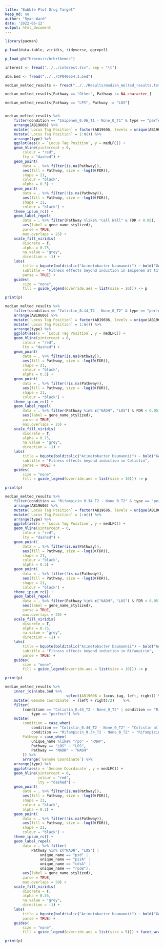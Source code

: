 ```yaml
---
title: "Bubble Plot Drug Target"
keep_md: no
author: "Ryan Ward"
date: '2022-05-12'
output: html_document
---
```

```r
library(pacman)

p_load(data.table, viridis, tidyverse, ggrepel)

p_load_gh("hrbrmstr/hrbrthemes")

interest <- fread("../../interest.tsv", sep = "\t")

aba.bed <- fread("../../CP046654.1.bed")

median_melted_results <- fread("../../Results/median_melted_results.tsv.gz")

median_melted_results[Pathway == "Other", Pathway := NA_character_]

median_melted_results[Pathway == "LPS", Pathway := "LOS"]


median_melted_results %>% 
	filter(condition == "Imipenem_0.06_T1 - None_0_T1" & type == "perfect") %>% 
	arrange(AB19606) %>% 
	mutate(`Locus Tag Position` = factor(AB19606, levels = unique(AB19606))) %>% 
	mutate(`Locus Tag Position` = 1:n()) %>% 
	arrange(type) %>% 
	ggplot(aes(x = `Locus Tag Position`, y = medLFC)) +
	geom_hline(yintercept = 0,
		colour = "red",
		lty = "dashed") +
	geom_point(
		data = . %>% filter(is.na(Pathway)), 
		aes(fill = Pathway, size = -log10(FDR)),
		shape = 21,
		colour = "black",
		alpha = 0.5) + 
	geom_point(
		data = . %>% filter(!is.na(Pathway)), 
		aes(fill = Pathway, size = -log10(FDR)),
		shape = 21,
		colour = "black") + 
	theme_ipsum_rc() + 
	geom_label_repel(
		data = . %>% filter(Pathway %like% "Cell Wall" & FDR < 0.05), 
		aes(label = gene_name_stylized), 
		parse = TRUE,
		max.overlaps = 25) + 
	scale_fill_viridis(
		discrete = T,
		alpha = 0.75,
		na.value = "grey", 
		direction = -1) +
	labs(
		title = bquote(bolditalic("Acinetobacter baumannii") ~ bold("Gene Sensitivity by Pathway")), 
		subtitle = "Fitness effects beyond induction in Imipenem at t1",
		parse = TRUE) +
	guides(
		size = "none",
		fill = guide_legend(override.aes = list(size = 10))) -> p

print(p)

```

```r

median_melted_results %>% 
	filter(condition == "Colistin_0.44_T2 - None_0_T2" & type == "perfect") %>% 
	arrange(AB19606) %>% 
	mutate(`Locus Tag Position` = factor(AB19606, levels = unique(AB19606))) %>% 
	mutate(`Locus Tag Position` = 1:n()) %>% 
	arrange(type) %>% 
	ggplot(aes(x = `Locus Tag Position`, y = medLFC)) +
	geom_hline(yintercept = 0,
		colour = "red",
		lty = "dashed") +
	geom_point(
		data = . %>% filter(is.na(Pathway)), 
		aes(fill = Pathway, size = -log10(FDR)),
		shape = 21,
		colour = "black",
		alpha = 0.5) + 
	geom_point(
		data = . %>% filter(!is.na(Pathway)), 
		aes(fill = Pathway, size = -log10(FDR)),
		shape = 21,
		colour = "black") + 
	theme_ipsum_rc() + 
	geom_label_repel(
		data = . %>% filter(Pathway %in% c("NADH", "LOS") & FDR < 0.05), 
		aes(label = gene_name_stylized), 
		parse = TRUE,
		max.overlaps = 25) + 
	scale_fill_viridis(
		discrete = T,
		alpha = 0.75,
		na.value = "grey", 
		direction = -1) +
	labs(
		title = bquote(bolditalic("Acinetobacter baumannii") ~ bold("Gene Sensitivity by Pathway")), 
		subtitle = "Fitness effects beyond induction in Colistin",
		parse = TRUE) +
	guides(
		size = "none",
		fill = guide_legend(override.aes = list(size = 10))) -> p

print(p)
```

```r

median_melted_results %>% 
	filter(condition == "Rifampicin_0.34_T2 - None_0_T2" & type == "perfect") %>% 
	arrange(AB19606) %>% 
	mutate(`Locus Tag Position` = factor(AB19606, levels = unique(AB19606))) %>% 
	mutate(`Locus Tag Position` = 1:n()) %>% 
	arrange(type) %>% 
	ggplot(aes(x = `Locus Tag Position`, y = medLFC)) +
	geom_hline(yintercept = 0,
		colour = "red",
		lty = "dashed") +
	geom_point(
		data = . %>% filter(is.na(Pathway)), 
		aes(fill = Pathway, size = -log10(FDR)),
		shape = 21,
		colour = "black",
		alpha = 0.5) + 
	geom_point(
		data = . %>% filter(!is.na(Pathway)), 
		aes(fill = Pathway, size = -log10(FDR)),
		shape = 21,
		colour = "black") + 
	theme_ipsum_rc() + 
	geom_label_repel(
		data = . %>% filter(Pathway %in% c("NADH", "LOS") & FDR < 0.05 ), 
		aes(label = gene_name_stylized), 
		parse = TRUE,
		max.overlaps = 25) + 
	scale_fill_viridis(
		discrete = T,
		alpha = 0.75,
		na.value = "grey", 
		direction = -1) +
	labs(
		title = bquote(bolditalic("Acinetobacter baumannii") ~ bold("Gene Sensitivity by Pathway")), 
		subtitle = "Fitness effects beyond induction in Rifampicin",
		parse = TRUE) +
	guides(
		size = "none",
		fill = guide_legend(override.aes = list(size = 10))) -> p

print(p)
```

```r
median_melted_results %>% 
	inner_join(aba.bed %>% 
						 	select(AB19606 = locus_tag, left, right)) %>%
	mutate(`Genome Coordinate` = (left + right)/2)    %>% 
	filter(
    	(condition == "Colistin_0.44_T2 - None_0_T2" | condition == "Rifampicin_0.34_T2 - None_0_T2") & 
    		type == "perfect") %>% 
    mutate(
    	condition = case_when(
    		condition == "Colistin_0.44_T2 - None_0_T2" ~ "Colistin at 18 hours",
    		condition == "Rifampicin_0.34_T2 - None_0_T2" ~ "Rifampicin at 18 hours"),
    	Pathway = case_when(
    		unique_name %like% "rpo" ~ "RNAP",
    		Pathway == "LOS" ~ "LOS",
    		Pathway == "NADH" ~ "NADH"
    	)) %>%
		arrange(`Genome Coordinate`) %>% 
    arrange(type) %>% 
    ggplot(aes(x = `Genome Coordinate`, y = medLFC)) +
    geom_hline(yintercept = 0,
               colour = "red",
               lty = "dashed") +
    geom_point(
        data = . %>% filter(is.na(Pathway)), 
        aes(fill = Pathway, size = -log10(FDR)),
        shape = 21,
        colour = "black",
        alpha = 0.2) + 
    geom_point(
        data = . %>% filter(!is.na(Pathway)), 
        aes(fill = Pathway, size = -log10(FDR)),
        shape = 21,
        colour = "black") + 
    theme_ipsum_rc() + 
    geom_label_repel(
        data = . %>% filter(
        	Pathway %in% c("NADH", "LOS") |
        		unique_name == "psd" |
        		unique_name == "pssA" |
        		unique_name == "cdsA" |
        		unique_name == "rpoB"), 
        aes(label = gene_name_stylized), 
        parse = TRUE,
        max.overlaps = 50) + 
    scale_fill_viridis(
        discrete = T,
        alpha = 0.55,
        na.value = "grey", 
        direction = -1) +
    labs(
        title = bquote(bolditalic("Acinetobacter baumannii") ~ bold("Gene Sensitivity by Pathway")), 
        parse = TRUE) +
    guides(
        size = "none",
        fill = guide_legend(override.aes = list(size = 5))) + facet_wrap(facets = "condition") -> p

print(p)
```
